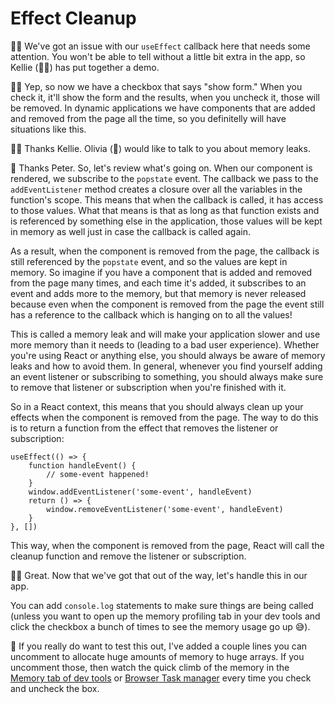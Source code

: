 # Effect Cleanup

👨‍💼 We've got an issue with our `useEffect` callback here that needs some
attention. You won't be able to tell without a little bit extra in the app, so
Kellie (🧝‍♂️) has put together a demo.

🧝‍♂️ Yep, so now we have a checkbox that says "show form." When you check it,
it'll show the form and the results, when you uncheck it, those will be removed.
In dynamic applications we have components that are added and removed from the
page all the time, so you definitelly will have situations like this.

👨‍💼 Thanks Kellie. Olivia (🦉) would like to talk to you about memory leaks.

🦉 Thanks Peter. So, let's review what's going on. When our component is
rendered, we subscribe to the `popstate` event. The callback we pass to the
`addEventListener` method creates a closure over all the variables in the
function's scope. This means that when the callback is called, it has access to
those values. What that means is that as long as that function exists and is
referenced by something else in the application, those values will be kept in
memory as well just in case the callback is called again.

As a result, when the component is removed from the page, the callback is still
referenced by the `popstate` event, and so the values are kept in memory. So
imagine if you have a component that is added and removed from the page many
times, and each time it's added, it subscribes to an event and adds more to the
memory, but that memory is never released because even when the component is
removed from the page the event still has a reference to the callback which is
hanging on to all the values!

This is called a memory leak and will make your application slower and use more
memory than it needs to (leading to a bad user experience). Whether you're using
React or anything else, you should always be aware of memory leaks and how to
avoid them. In general, whenever you find yourself adding an event listener or
subscribing to something, you should always make sure to remove that listener or
subscription when you're finished with it.

So in a React context, this means that you should always clean up your effects
when the component is removed from the page. The way to do this is to return a
function from the effect that removes the listener or subscription:

```tsx
useEffect(() => {
	function handleEvent() {
		// some-event happened!
	}
	window.addEventListener('some-event', handleEvent)
	return () => {
		window.removeEventListener('some-event', handleEvent)
	}
}, [])
```

This way, when the component is removed from the page, React will call the
cleanup function and remove the listener or subscription.

👨‍💼 Great. Now that we've got that out of the way, let's handle this in our app.

You can add `console.log` statements to make sure things are being called (unless
you want to open up the memory profiling tab in your dev tools and click the
checkbox a bunch of times to see the memory usage go up 😅).

💯 If you really do want to test this out, I've added a couple lines you can
uncomment to allocate huge amounts of memory to huge arrays. If you uncomment
those, then watch the quick climb of the memory in the
[Memory tab of dev tools](https://developer.chrome.com/docs/devtools/memory) or
[Browser Task manager](https://developer.chrome.com/docs/devtools/memory-problems#monitor_memory_use_in_realtime_with_the_chrome_task_manager)
every time you check and uncheck the box.
